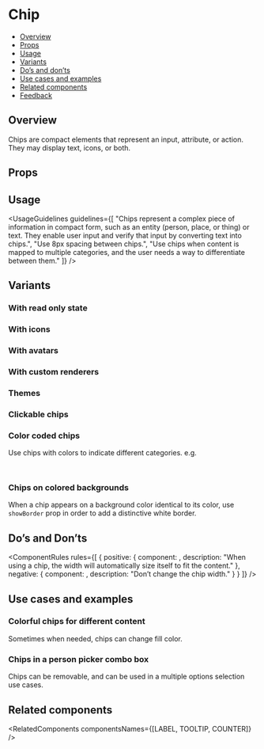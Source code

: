 
<Meta of={ChipsStories} />

# Chip

- [Overview](#overview)
- [Props](#props)
- [Usage](#usage)
- [Variants](#variants)
- [Do’s and don’ts](#dos-and-donts)
- [Use cases and examples](#use-cases-and-examples)
- [Related components](#related-components)
- [Feedback](#feedback)

## Overview

Chips are compact elements that represent an input, attribute, or action. They may display text, icons, or both.

<Canvas>
  <Story of={ChipsStories.Overview} />
</Canvas>

## Props

<PropsTable />

## Usage

<UsageGuidelines
  guidelines={[
    "Chips represent a complex piece of information in compact form, such as an entity (person, place, or thing) or text. They enable user input and verify that input by converting text into chips.",
    "Use 8px spacing between chips.",
    "Use chips when content is mapped to multiple categories, and the user needs a way to differentiate between them."
  ]}
/>

<TipLabel />

## Variants

### With read only state

<Canvas>
  <Story of={ChipsStories.ChipsWithReadOnlyState} />
</Canvas>

### With icons

<Canvas>
  <Story of={ChipsStories.ChipsWithIcons} />
</Canvas>

### With avatars

<Canvas>
  <Story of={ChipsStories.ChipsWithAvatars} />
</Canvas>

### With custom renderers

<Canvas of={ChipsStories.ChipsWithCustomRenders} />

### Themes

<Canvas>
  <Story of={ChipsStories.Themes} />
</Canvas>

### Clickable chips

<Canvas>
  <Story of={ChipsStories.Clickable} />
</Canvas>

### Color coded chips

Use chips with colors to indicate different categories.
e.g.

```jsx
<Chips label="GRASS_GREEN" color={Chips.colors.GRASS_GREEN} />
```

<Canvas>
  <Story of={ChipsStories.ChipsPalette} />
</Canvas>

### Chips on colored backgrounds

When a chip appears on a background color identical to its color, use `showBorder` prop in order to add a distinctive white border.

<Canvas>
  <Story of={ChipsStories.OnColor} />
</Canvas>

## Do’s and Don’ts

<ComponentRules
  rules={[
    {
      positive: {
        component: <Chips label="Jason Tal" readOnly />,
        description: "When using a chip, the width will automatically size itself to fit the content."
      },
      negative: {
        component: <Chips label="This is a chip" className="monday-storybook-chips_chip-padding" readOnly />,
        description: "Don’t change the chip width."
      }
    }
  ]}
/>

## Use cases and examples

### Colorful chips for different content

Sometimes when needed, chips can change fill color.

<Canvas>
  <Story of={ChipsStories.ColorfulChipsForDifferentContent} />
</Canvas>

### Chips in a person picker combo box

Chips can be removable, and can be used in a multiple options selection use cases.

<Canvas>
  <Story of={ChipsStories.ChipsInAPersonPickerComboBox} />
</Canvas>

## Related components

<RelatedComponents componentsNames={[LABEL, TOOLTIP, COUNTER]} />
